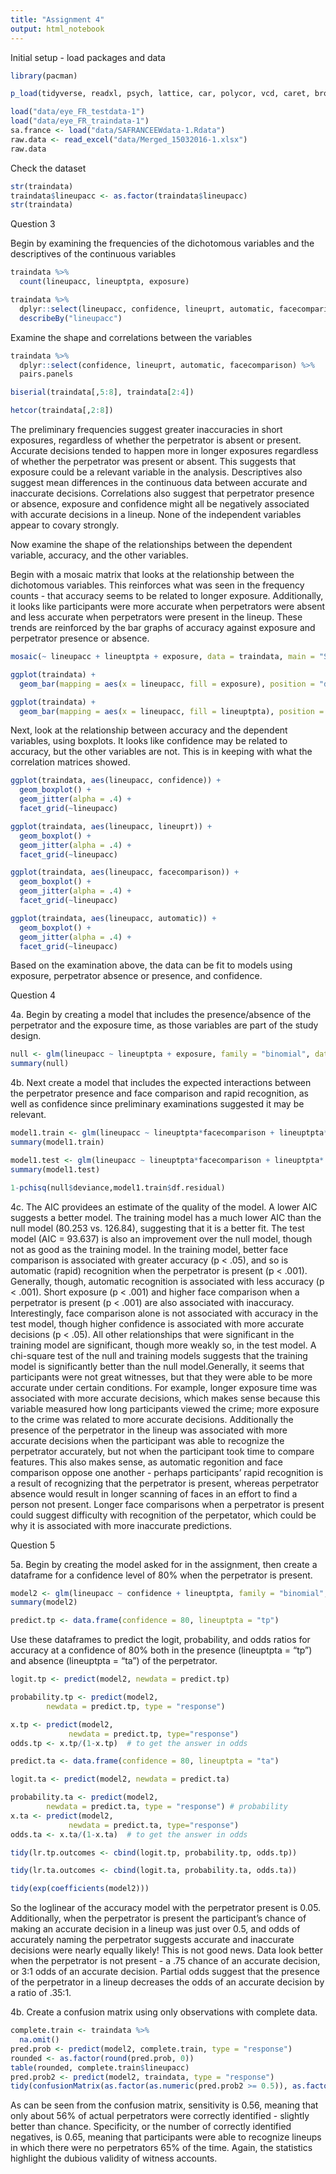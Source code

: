 ```yaml
---
title: "Assignment 4"
output: html_notebook
---
```


Initial setup - load packages and data
```r
library(pacman)

p_load(tidyverse, readxl, psych, lattice, car, polycor, vcd, caret, broom)

load("data/eye_FR_testdata-1")
load("data/eye_FR_traindata-1")
sa.france <- load("data/SAFRANCEEWdata-1.Rdata")
raw.data <- read_excel("data/Merged_15032016-1.xlsx")
raw.data
```
Check the dataset
```r
str(traindata)
traindata$lineupacc <- as.factor(traindata$lineupacc)
str(traindata)
```

Question 3

Begin by examining the frequencies of the dichotomous variables and the descriptives of the continuous variables
```r
traindata %>% 
  count(lineupacc, lineuptpta, exposure)

traindata %>% 
  dplyr::select(lineupacc, confidence, lineuprt, automatic, facecomparison) %>% 
  describeBy("lineupacc")
```

Examine the shape and correlations between the variables
```r
traindata %>% 
  dplyr::select(confidence, lineuprt, automatic, facecomparison) %>% 
  pairs.panels

biserial(traindata[,5:8], traindata[2:4])

hetcor(traindata[,2:8])
```
The preliminary frequencies suggest greater inaccuracies in short exposures, regardless of whether the perpetrator is absent or present. Accurate decisions tended to happen more in longer exposures regardless of whether the perpetrator was present or absent. This suggests that exposure could be a relevant variable in the analysis. Descriptives also suggest mean differences in the continuous data between accurate and inaccurate decisions. Correlations also suggest that perpetrator presence or absence, exposure and confidence might all be negatively associated with accurate decisions in a lineup. None of the independent variables appear to covary strongly.

Now examine the shape of the relationships between the dependent variable, accuracy, and the other variables.

Begin with a mosaic matrix that looks at the relationship between the dichotomous variables. This reinforces what was seen in the frequency counts - that accuracy seems to be related to longer exposure. Additionally, it looks like participants were more accurate when perpetrators were absent and less accurate when perpetrators were present in the lineup. These trends are reinforced by the bar graphs of accuracy against exposure and perpetrator presence or absence.
```r
mosaic(~ lineupacc + lineuptpta + exposure, data = traindata, main = "Stats", shade = T, legend = T)

ggplot(traindata) +
  geom_bar(mapping = aes(x = lineupacc, fill = exposure), position = "dodge")

ggplot(traindata) +
  geom_bar(mapping = aes(x = lineupacc, fill = lineuptpta), position = "dodge")
```

Next, look at the relationship between accuracy and the dependent variables, using boxplots. It looks like confidence may be related to accuracy, but the other variables are not. This is in keeping with what the correlation matrices showed.

```r
ggplot(traindata, aes(lineupacc, confidence)) +
  geom_boxplot() +
  geom_jitter(alpha = .4) +
  facet_grid(~lineupacc)

ggplot(traindata, aes(lineupacc, lineuprt)) +
  geom_boxplot() +
  geom_jitter(alpha = .4) +
  facet_grid(~lineupacc)

ggplot(traindata, aes(lineupacc, facecomparison)) +
  geom_boxplot() +
  geom_jitter(alpha = .4) +
  facet_grid(~lineupacc)

ggplot(traindata, aes(lineupacc, automatic)) +
  geom_boxplot() +
  geom_jitter(alpha = .4) +
  facet_grid(~lineupacc)
```
Based on the examination above, the data can be fit to models using exposure, perpetrator absence or presence, and confidence.

Question 4

4a. Begin by creating a model that includes the presence/absence of the perpetrator and the exposure time, as those variables are part of the study design.
```r
null <- glm(lineupacc ~ lineuptpta + exposure, family = "binomial", data = traindata)
summary(null)
```

4b. Next create a model that includes the expected interactions between the perpetrator presence and face comparison and rapid recognition, as well as confidence since preliminary examinations suggested it may be relevant.
```r
model1.train <- glm(lineupacc ~ lineuptpta*facecomparison + lineuptpta*automatic + exposure + confidence, family = "binomial", data = traindata)
summary(model1.train)

model1.test <- glm(lineupacc ~ lineuptpta*facecomparison + lineuptpta* automatic + exposure + as.numeric(confidence), family = "binomial", data = testdata)
summary(model1.test)

1-pchisq(null$deviance,model1.train$df.residual)
```

4c. The AIC providees an estimate of the quality of the model. A lower AIC suggests a better model. The training model has a much lower AIC than the null model (80.253 vs. 126.84), suggesting that it is a better fit. The test model (AIC = 93.637) is also an improvement over the null model, though not as good as the training model. In the training model, better face comparison is associated with greater accuracy (p < .05), and so is automatic (rapid) recognition when the perpetrator is present (p < .001). Generally, though, automatic recognition is associated with less accuracy (p < .001). Short exposure (p < .001) and higher face comparison when a perpetrator is present (p < .001) are also associated with inaccuracy. Interestingly, face comparison alone is not associated with accuracy in the test model, though higher confidence is associated with more accurate decisions (p < .05). All other relationships that were significant in the training model are significant, though more weakly so, in the test model. A chi-square test of the null and training models suggests that the training model is significantly better than the null model.Generally, it seems that participants were not great witnesses, but that they were able to be more accurate under certain conditions. For example, longer exposure time was associated with more accurate decisions, which makes sense because this variable measured how long participants viewed the crime; more exposure to the crime was related to more accurate decisions. Additionally the presence of the perpetrator in the lineup was associated with more accurate decisions when the participant was able to recognize the perpetrator accurately, but not when the participant took time to compare features. This also makes sense, as automatic regonition and face comparison oppose one another - perhaps participants' rapid recognition is a result of recognizing that the perpetrator is present, whereas perpetrator absence would result in longer scanning of faces in an effort to find a person not present. Longer face comparisons when a perpetrator is present could suggest difficulty with recognition of the perpetator, which could be why it is associated with more inaccurate predictions.

Question 5

5a. Begin by creating the model asked for in the assignment, then create a dataframe for a confidence level of 80% when the perpetrator is present. 
```r
model2 <- glm(lineupacc ~ confidence + lineuptpta, family = "binomial", data = traindata)
summary(model2)

predict.tp <- data.frame(confidence = 80, lineuptpta = "tp")
```

Use these dataframes to predict the logit, probability, and odds ratios for accuracy at a confidence of 80% both in the presence (lineuptpta = "tp") and absence (lineuptpta = "ta") of the perpetrator.
```r
logit.tp <- predict(model2, newdata = predict.tp)

probability.tp <- predict(model2, 
        newdata = predict.tp, type = "response") 

x.tp <- predict(model2, 
             newdata = predict.tp, type="response")
odds.tp <- x.tp/(1-x.tp)  # to get the answer in odds

predict.ta <- data.frame(confidence = 80, lineuptpta = "ta")

logit.ta <- predict(model2, newdata = predict.ta)

probability.ta <- predict(model2, 
        newdata = predict.ta, type = "response") # probability
x.ta <- predict(model2, 
             newdata = predict.ta, type="response")
odds.ta <- x.ta/(1-x.ta)  # to get the answer in odds

tidy(lr.tp.outcomes <- cbind(logit.tp, probability.tp, odds.tp))

tidy(lr.ta.outcomes <- cbind(logit.ta, probability.ta, odds.ta))

tidy(exp(coefficients(model2)))
```
So the loglinear of the accuracy model with the perpetrator present is 0.05. Additionally, when the perpetrator is present the participant's chance of making an accurate decision in a lineup was just over 0.5, and odds of accurately naming the perpetrator suggests accurate and inaccurate decisions were nearly equally likely! This is not good news. Data look better when the perpetrator is not present - a .75 chance of an accurate decision, or 3:1 odds of an accurate decision. Partial odds suggest that the presence of the perpetrator in a lineup decreases the odds of an accurate decision by a ratio of .35:1.


4b. Create a confusion matrix using only observations with complete data.
```r
complete.train <- traindata %>% 
  na.omit() 
pred.prob <- predict(model2, complete.train, type = "response")
rounded <- as.factor(round(pred.prob, 0))
table(rounded, complete.train$lineupacc)
pred.prob2 <- predict(model2, traindata, type = "response")
tidy(confusionMatrix(as.factor(as.numeric(pred.prob2 >= 0.5)), as.factor(traindata$lineupacc)))
```

As can be seen from the confusion matrix, sensitivity is 0.56, meaning that only about 56% of actual perpetrators were correctly identified - slightly better than chance. Specificity, or the number of correctly identified negatives, is 0.65, meaning that participants were able to recognize lineups in which there were no perpetrators 65% of the time. Again, the statistics highlight the dubious validity of witness accounts.
